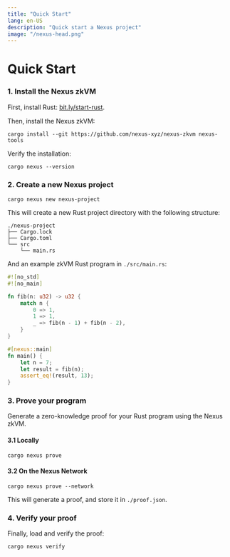 ```yaml
---
title: "Quick Start"
lang: en-US
description: "Quick start a Nexus project"
image: "/nexus-head.png"
---
```




# Quick Start

<Steps>

### 1. Install the Nexus zkVM

First, install Rust: [bit.ly/start-rust](https://bit.ly/start-rust).

Then, install the Nexus zkVM:

```shell
cargo install --git https://github.com/nexus-xyz/nexus-zkvm nexus-tools
```

Verify the installation:

```shell
cargo nexus --version
```

### 2. Create a new Nexus project

```shell
cargo nexus new nexus-project
```

This will create a new Rust project directory with the following structure:

```shell
./nexus-project
├── Cargo.lock
├── Cargo.toml
└── src
    └── main.rs
```

And an example zkVM Rust program in `./src/main.rs`:

```rust
#![no_std]
#![no_main]

fn fib(n: u32) -> u32 {
    match n {
        0 => 1,
        1 => 1,
        _ => fib(n - 1) + fib(n - 2),
    }
}

#[nexus::main]
fn main() {
    let n = 7;
    let result = fib(n);
    assert_eq!(result, 13);
}
```

### 3. Prove your program

Generate a zero-knowledge proof for your Rust program using the Nexus zkVM.

#### 3.1 Locally

```shell
cargo nexus prove
```

#### 3.2 On the Nexus Network

```shell
cargo nexus prove --network
```

This will generate a proof, and store it in `./proof.json`.

### 4. Verify your proof

Finally, load and verify the proof:

```shell
cargo nexus verify
```

</Steps>
